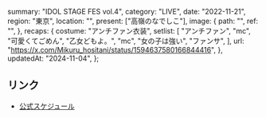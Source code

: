   summary: "IDOL STAGE FES vol.4",
  category: "LIVE",
  date: "2022-11-21",
  region: "東京",
  location: "",
  present: ["高嶺のなでしこ"],
  image: {
    path: "",
    ref: "",
  },
  recaps: {
    costume: "アンチファン衣装",
    setlist: [
      "アンチファン",
      "mc",
      "可愛くてごめん",
      "乙女どもよ。",
      "mc",
      "女の子は強い",
      "ファンサ",
    ],
    url: "https://x.com/Mikuru_hositani/status/1594637580166844416",
  },
  updatedAt: "2024-11-04",
};

## リンク

- [公式スケジュール](https://takanenonadeshiko.jp/?p=558)
